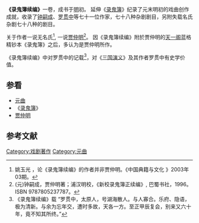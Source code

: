 '''《录鬼簿续编》'''一卷，成书于[[明|明]]初。 延伸《[[录鬼簿|录鬼簿]]》纪录了元末明初的戏曲创作成就，收录了[[钟嗣成|钟嗣成]]、[[罗贯中|罗贯中]]等七十一位作家，七十八种杂剧剧目，另附失载名氏杂剧七十八种的剧目。

关于作者一说无名氏<ref>姚玉光 ，论《录鬼簿续编》的作者并非贾仲明。《中国典籍与文化 》2003年03期。</ref>, 一说[[贾仲明|贾仲明]]<ref>(元)钟嗣成，贾仲明著；浦汉明校，《新校录鬼簿正续编》, 巴蜀书社，1996。ISBN 9787805237787。</ref>。 因《录鬼簿续编》附於贾仲明的[[天一阁|天一阁]]蓝格精钞本《录鬼簿》之后，多认为是贾仲明所作。

《录鬼簿续编》中对罗贯中的记载<ref>《录鬼簿续编》载 “罗贯中，太原人，号湖海散人。与人寡合。乐府、隐语，极为清新。与余为忘年交，遭时多故，天各一方。至正甲辰复会，别来又六十年，竟不知其所终。”</ref>，对《[[三国演义|三国演义]]》及其作者罗贯中有史学价值。

==参看==
* [[元曲|元曲]]
* 《[[录鬼簿|录鬼簿]]》
* [[贾仲明|贾仲明]]

==参考文献==
<references/>

[[Category:戏剧著作|Category:戏剧著作]]
[[Category:元曲|Category:元曲]]